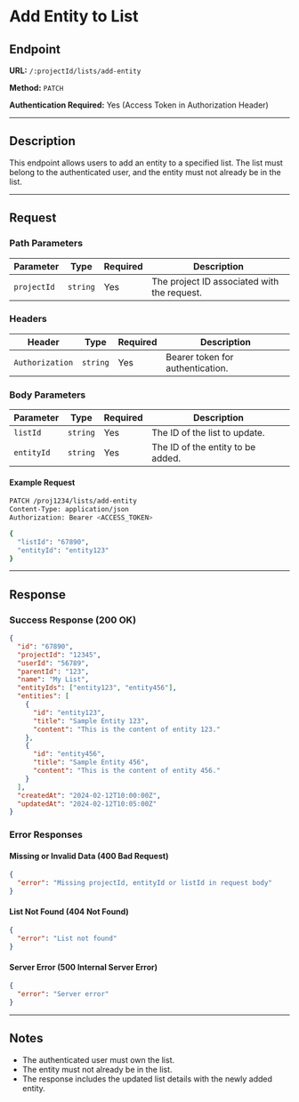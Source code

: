 # Add Entity to List

## Endpoint

**URL:** `/:projectId/lists/add-entity`

**Method:** `PATCH`

**Authentication Required:** Yes (Access Token in Authorization Header)

---

## Description

This endpoint allows users to add an entity to a specified list. The list must belong to the authenticated user, and the entity must not already be in the list.

---

## Request

### Path Parameters

| Parameter   | Type     | Required | Description                                 |
| ----------- | -------- | -------- | ------------------------------------------- |
| `projectId` | `string` | Yes      | The project ID associated with the request. |

### Headers

| Header          | Type     | Required | Description                      |
| --------------- | -------- | -------- | -------------------------------- |
| `Authorization` | `string` | Yes      | Bearer token for authentication. |

### Body Parameters

| Parameter  | Type     | Required | Description                       |
| ---------- | -------- | -------- | --------------------------------- |
| `listId`   | `string` | Yes      | The ID of the list to update.     |
| `entityId` | `string` | Yes      | The ID of the entity to be added. |

#### Example Request

```sh
PATCH /proj1234/lists/add-entity
Content-Type: application/json
Authorization: Bearer <ACCESS_TOKEN>

{
  "listId": "67890",
  "entityId": "entity123"
}
```

---

## Response

### Success Response (200 OK)

```json
{
  "id": "67890",
  "projectId": "12345",
  "userId": "56789",
  "parentId": "123",
  "name": "My List",
  "entityIds": ["entity123", "entity456"],
  "entities": [
    {
      "id": "entity123",
      "title": "Sample Entity 123",
      "content": "This is the content of entity 123."
    },
    {
      "id": "entity456",
      "title": "Sample Entity 456",
      "content": "This is the content of entity 456."
    }
  ],
  "createdAt": "2024-02-12T10:00:00Z",
  "updatedAt": "2024-02-12T10:05:00Z"
}
```

### Error Responses

#### Missing or Invalid Data (400 Bad Request)

```json
{
  "error": "Missing projectId, entityId or listId in request body"
}
```

#### List Not Found (404 Not Found)

```json
{
  "error": "List not found"
}
```

#### Server Error (500 Internal Server Error)

```json
{
  "error": "Server error"
}
```

---

## Notes

- The authenticated user must own the list.
- The entity must not already be in the list.
- The response includes the updated list details with the newly added entity.
